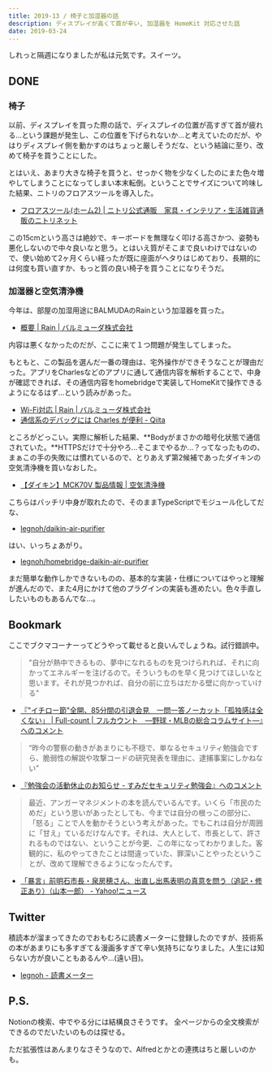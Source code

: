 ```yaml
---
title: 2019-13 / 椅子と加湿器の話
description: ディスプレイが高くて首が辛い, 加湿器を HomeKit 対応させた話
date: 2019-03-24
---
```



しれっと隔週になりましたが私は元気です。スイーツ。

## DONE

### 椅子

以前、ディスプレイを買った際の話で、ディスプレイの位置が高すぎて首が疲れる...という課題が発生し、この位置を下げられないか...と考えていたのだが、やはりディスプレイ側を動かすのはちょっと厳しそうだな、という結論に至り、改めて椅子を買うことにした。

とはいえ、あまり大きな椅子を買うと、せっかく物を少なくしたのにまた色々増やしてしまうことになってしまい本末転倒。ということでサイズについて吟味した結果、ニトリのフロアスツールを導入した。

- [フロアスツール(ホーム2) | ニトリ公式通販　家具・インテリア・生活雑貨通販のニトリネット](https://www.nitori-net.jp/store/ja/ec/Cushion/SheetCushionFloorcushi/7803755s?ptr=item)

この15cmという高さは絶妙で、キーボードを無理なく叩ける高さかつ、姿勢も悪化しないので中々良いなと思う。とはいえ質がそこまで良いわけではないので、使い始めて2ヶ月くらい経ったが既に座面がヘタりはじめており、長期的には何度も買い直すか、もっと質の良い椅子を買うことになりそうだ。

### 加湿器と空気清浄機

今年は、部屋の加湿用途にBALMUDAのRainという加湿器を買った。

- [概要 | Rain | バルミューダ株式会社](https://www.balmuda.com/jp/rain/)

内容は悪くなかったのだが、ここに来て１つ問題が発生してしまった。

もともと、この製品を選んだ一番の理由は、宅外操作ができそうなことが理由だった。アプリをCharlesなどのアプリに通して通信内容を解析することで、中身が確認できれば、その通信内容をhomebridgeで実装してHomeKitで操作できるようになるはず...という読みがあった。

- [Wi-Fi対応 | Rain | バルミューダ株式会社](https://www.balmuda.com/jp/rain/wi-fi)
- [通信系のデバッグには Charles が便利 - Qiita](https://qiita.com/usagimaru/items/d340e87da98e62f99b60)

ところがどっこい。実際に解析した結果、**Bodyがまさかの暗号化状態で通信されていた。**HTTPSだけで十分やろ...そこまでやるか...？ってなったものの、まぁこの手の失敗には慣れているので、とりあえず第2候補であったダイキンの空気清浄機を買いなおした。

- [【ダイキン】MCK70V 製品情報 | 空気清浄機](https://www.daikinaircon.com/ca/hg/index.html)

こちらはバッチリ中身が取れたので、そのままTypeScriptでモジュール化してだな、

- [legnoh/daikin-air-purifier](https://github.com/legnoh/daikin-air-purifier)

はい、いっちょあがり。

- [legnoh/homebridge-daikin-air-purifier](https://github.com/legnoh/homebridge-daikin-air-purifier)

まだ簡単な動作しかできないものの、基本的な実装・仕様についてはやっと理解が進んだので、また4月にかけて他のプラグインの実装も進めたい。色々手直ししたいものもあるんでな...。

<X url="https://twitter.com/legnoh/status/1109776216410603526" />

## Bookmark

ここでブクマコーナーってどうやって載せると良いんでしょうね。試行錯誤中。

> "自分が熱中できるもの、夢中になれるものを見つけられれば、それに向かってエネルギーを注げるので。そういうものを早く見つけてほしいなと思います。それが見つかれば、自分の前に立ちはだかる壁に向かっていける"

- [『"イチロー節"全開、85分間の引退会見　一問一答ノーカット「孤独感は全くない」 | Full-count | フルカウント　―野球・MLBの総合コラムサイト―』へのコメント](http://b.hatena.ne.jp/entry/4666230607771882658/comment/Ryo_K)

> “昨今の警察の動きがあまりにも不穏で、単なるセキュリティ勉強会ですら、脆弱性の解説や攻撃コードの研究発表を理由に、逮捕事案にしかねない”

- [『勉強会の活動休止のお知らせ - すみだセキュリティ勉強会』へのコメント](http://b.hatena.ne.jp/entry/4665909714472617346/comment/Ryo_K)

> 最近、アンガーマネジメントの本を読んでいるんです。いくら「市民のためだ」という思いがあったとしても、今までは自分の根っこの部分に、「怒る」ことで人を動かそうという考えがあった。でもこれは自分が周囲に「甘え」ているだけなんです。それは、大人として、市長として、許されるものではない、ということが今更、この年になってわかりました。客観的に、私のやってきたことは間違っていた、罪深いことやったということが、改めて理解できるようになったんです。

- [「暴言」前明石市長・泉房穂さん、出直し出馬表明の真意を問う（追記・修正あり）（山本一郎） - Yahoo!ニュース](https://news.yahoo.co.jp/byline/yamamotoichiro/20190307-00117356/)

## Twitter

積読本が溜まってきたのでおもむろに読書メーターに登録したのですが、技術系の本があまりにも多すぎて＆漫画多すぎて辛い気持ちになりました。人生には知らない方が良いこともあるんや...(遠い目)。

- [legnoh - 読書メーター](https://bookmeter.com/users/989328)

## P.S.

Notionの検索、中でやる分には結構良さそうです。
全ページからの全文検索ができるのでだいたいのものは探せる。

ただ拡張性はあんまりなさそうなので、Alfredとかとの連携はちと厳しいのかも。
